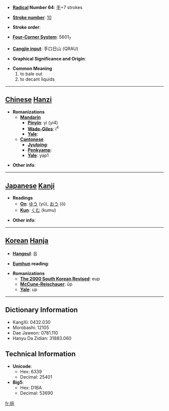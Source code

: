* '''[[Wiktionary:Chinese radical index| Radical]] Number 64''': [[Wiktionary:Chinese radical index 手|手]]+7 strokes

* '''[[Wiktionary:Chinese total strokes index|Stroke number]]''': [[Wiktionary:Chinese total strokes index 10|10]]

* '''Stroke order''': 

* '''[[Wiktionary:Chinese four corner index|Four-Corner System]]''': 5601<sub>7</sub>

* '''[[Wiktionary:Chinese Cangjie index|Cangjie input]]''': 手口日山 (QRAU)

* '''Graphical Significance and Origin''': 

* '''Common Meaning'''
*#to bale out
*# to decant liquids


----

== [[Chinese]] [[Hanzi]] ==

* '''Romanizations'''
** '''[[Mandarin]]'''
*** '''[[Pinyin]]''': yì (yi4)
*** '''[[Wade-Giles]]''': i<sup>4</sup>
*** '''[[Yale]]''': 
** '''[[Cantonese]]'''
*** '''[[Jyutping]]''':
*** '''[[Penkyamp]]''': 
*** '''[[Yale]]''': yap1

* '''Other info''': 

----

== [[Japanese]] [[Kanji]] ==

* '''Readings'''
** '''[[On]]''': [[ゆう]] (yū), [[おう]] (ō)
** '''[[Kun]]''': [[くむ]] (kumu)

* '''Other info''':  

----

== [[Korean]] [[Hanja]] ==

* '''[[Hangeul]]''': 읍

* '''[[Eumhun]] reading''': 

* '''Romanizations'''
** '''[[The 2000 South Korean Revised Romanization|The 2000 South Korean Revised]]''': eup
** '''[[McCune-Reischauer]]''': ŭp
** '''[[Yale]]''': up

----

== Dictionary Information ==

* KangXi: 0432.030
* Morobashi: 12105
* Dae Jaweon: 0781.110
* Hanyu Da Zidian: 31883.060

== Technical Information ==

* '''Unicode''':
** Hex: 6339
** Decimal: 25401
* '''Big5''':
** Hex: D1BA
** Decimal: 53690

[[fr:挹]]
